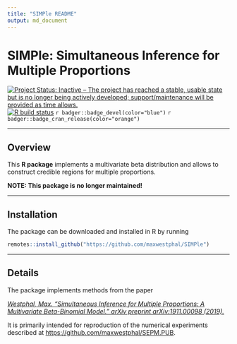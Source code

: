 ```yaml
---
title: "SIMPle README"
output: md_document
---
```


# SIMPle: Simultaneous Inference for Multiple Proportions 

[![Project Status: Inactive – The project has reached a stable, usable state but is no longer being actively developed; support/maintenance will be provided as time allows.](https://www.repostatus.org/badges/latest/inactive.svg)](https://www.repostatus.org/#inactive)
[![R build status](https://github.com/maxwestphal/SIMPle/workflows/R-CMD-check/badge.svg)](https://github.com/maxwestphal/SIMPle/actions)
`r badger::badge_devel(color="blue")`
`r badger::badge_cran_release(color="orange")`


---

## Overview

This **R package** implements a multivariate beta distribution and allows to construct credible regions for multiple proportions.

**NOTE: This package is no longer maintained!**


---

## Installation

The package can be downloaded and installed in R by running 

```r
remotes::install_github("https://github.com/maxwestphal/SIMPle")
```


---

## Details

The package implements methods from the paper

[*Westphal, Max. "Simultaneous Inference for Multiple Proportions: A Multivariate Beta-Binomial Model." arXiv preprint arXiv:1911.00098 (2019).*](https://arxiv.org/abs/1911.00098)

It is primarily intended for reproduction of the numerical experiments described at [https://github.com/maxwestphal/SEPM.PUB](https://github.com/maxwestphal/SEPM.PUB).

